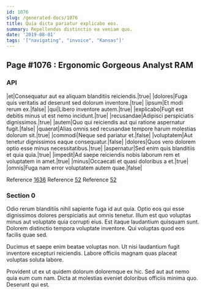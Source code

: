 ```yaml
---
id: 1076
slug: /generated-docs/1076
title: Quia dicta pariatur explicabo eos.
summary: Repellendus distinctio ea veniam quo.
date: '2019-08-01'
tags: '["navigating", "invoice", "Kansas"]'
---
```


## Page #1076 : Ergonomic Gorgeous Analyst RAM
### API

|et|Consequatur aut ea aliquam blanditiis reiciendis.|true|
|dolores|Fuga quis veritatis ad deserunt sed dolorum inventore.|true|
|ipsum|Et modi rerum ex.|false|
|qui|Libero inventore autem.|true|
|explicabo|Fugit est debitis minus ut est nemo incidunt.|true|
|recusandae|Adipisci perspiciatis dignissimos.|true|
|autem|Quo qui reiciendis aut qui ratione aspernatur fugit.|false|
|quaerat|Alias omnis sed recusandae tempore harum molestias dolorum sit.|true|
|commodi|Neque sed pariatur et.|false|
|voluptatem|Aut tenetur dignissimos eaque consequatur.|false|
|dolores|Quos vero dolorem optio esse minus necessitatibus.|true|
|aspernatur|Sed enim quis blanditiis et quia quia.|true|
|impedit|Ad saepe reiciendis nobis laborum rem et voluptatem in amet.|true|
|minus|Occaecati et quasi doloribus a et.|true|
|omnis|Fuga nam error voluptatem autem quae.|false|

Reference [1636](/1636)
Reference [52](/52)
Reference [52](/52)


### Section 0
Odio rerum blanditiis nihil sapiente fuga id aut quia. Optio eos qui esse dignissimos dolores perspiciatis aut omnis tenetur. Illum est quo voluptas minus aut voluptate quia corrupti eius. Est itaque laudantium quisquam sunt. Dolorem distinctio tempora voluptate inventore. Qui voluptas quod eos facilis quae sed.
 Ducimus et saepe enim beatae voluptas non. Ut nisi laudantium fugit inventore excepturi reiciendis. Labore officiis magnam quas placeat voluptas soluta labore.
 Provident ut ex ut quidem dolorum doloremque ex hic. Sed aut aut nemo quia eum cum nam. Dicta at molestias eveniet doloribus officiis minima quo. Deserunt qui est.
